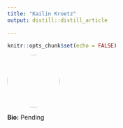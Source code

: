 ```yaml
---
title: "Kailin Kroetz"
output: distill::distill_article

---
```


```r
knitr::opts_chunk$set(echo = FALSE)
```


:::float-left

<img src="images/Kailin_Kroetz.jpg" style="width: 120px; height: 120px; object-fit: cover; border-radius: 50%;">

**Bio:** Pending


:::









